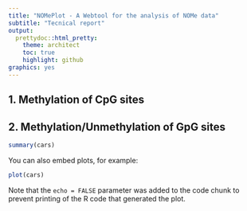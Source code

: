```yaml
---
title: "NOMePlot - A Webtool for the analysis of NOMe data"
subtitle: "Tecnical report"
output:
  prettydoc::html_pretty:
    theme: architect
    toc: true
    highlight: github
graphics: yes
---
```


## 1. Methylation of CpG sites 
## 2. Methylation/Unmethylation of GpG sites 



```r
summary(cars)
```

You can also embed plots, for example:

```r
plot(cars)
```

Note that the `echo = FALSE` parameter was added to the code chunk to prevent printing of the R code that generated the plot.
